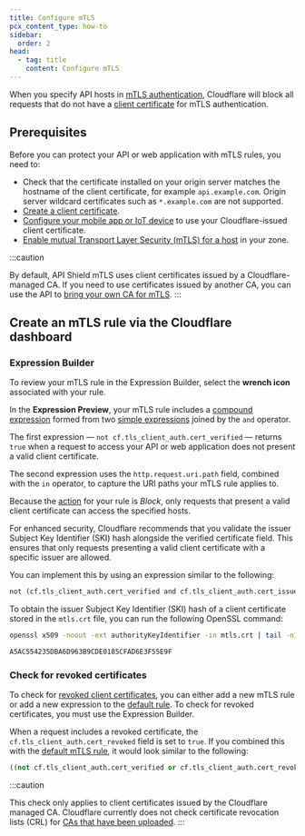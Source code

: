 ```yaml
---
title: Configure mTLS
pcx_content_type: how-to
sidebar:
  order: 2
head:
  - tag: title
    content: Configure mTLS
---
```



When you specify API hosts in [mTLS authentication](/api-shield/security/mtls/), Cloudflare will block all requests that do not have a [client certificate](/ssl/client-certificates/) for mTLS authentication.

## Prerequisites

Before you can protect your API or web application with mTLS rules, you need to:

- Check that the certificate installed on your origin server matches the hostname of the client certificate, for example `api.example.com`. Origin server wildcard certificates such as `*.example.com` are not supported.
- [Create a client certificate](/ssl/client-certificates/create-a-client-certificate/).
- [Configure your mobile app or IoT device](/ssl/client-certificates/configure-your-mobile-app-or-iot-device/) to use your Cloudflare-issued client certificate.
- [Enable mutual Transport Layer Security (mTLS) for a host](/ssl/client-certificates/enable-mtls/) in your zone.

<Render file="mtls-api-shield-support" />

:::caution

By default, API Shield mTLS uses client certificates issued by a Cloudflare-managed CA. If you need to use certificates issued by another CA, you can use the API to [bring your own CA for mTLS](/ssl/client-certificates/byo-ca/).
:::

## Create an mTLS rule via the Cloudflare dashboard

<Render file="mtls-create-rule" product="api-shield" />

### Expression Builder

To review your mTLS rule in the Expression Builder, select the **wrench icon** associated with your rule.

In the **Expression Preview**, your mTLS rule includes a [compound expression](/ruleset-engine/rules-language/expressions/#compound-expressions) formed from two [simple expressions](/ruleset-engine/rules-language/expressions/#simple-expressions) joined by the `and` operator.

The first expression — `not cf.tls_client_auth.cert_verified` — returns `true` when a request to access your API or web application does not present a valid client certificate.

The second expression uses the `http.request.uri.path` field, combined with the `in` operator, to capture the URI paths your mTLS rule applies to.

Because the [action](/ruleset-engine/rules-language/actions/) for your rule is _Block_, only requests that present a valid client certificate can access the specified hosts.

For enhanced security, Cloudflare recommends that you validate the issuer Subject Key Identifier (SKI) hash alongside the verified certificate field. This ensures that only requests presenting a valid client certificate with a specific issuer are allowed.

You can implement this by using an expression similar to the following:

```txt
not (cf.tls_client_auth.cert_verified and cf.tls_client_auth.cert_issuer_ski eq "A5AC554235DBA6D963B9CDE0185CFAD6E3F55E9F")
```

To obtain the issuer Subject Key Identifier (SKI) hash of a client certificate stored in the `mtls.crt` file, you can run the following OpenSSL command:

```sh
openssl x509 -noout -ext authorityKeyIdentifier -in mtls.crt | tail -n1 | tr -d ': '
```

```txt output
A5AC554235DBA6D963B9CDE0185CFAD6E3F55E9F
```

### Check for revoked certificates

To check for [revoked client certificates](/ssl/client-certificates/revoke-client-certificate/), you can either add a new mTLS rule or add a new expression to the [default rule](#expression-builder). To check for revoked certificates, you must use the Expression Builder.

When a request includes a revoked certificate, the `cf.tls_client_auth.cert_revoked` field is set to `true`. If you combined this with the [default mTLS rule](#expression-builder), it would look similar to the following:

```sql
((not cf.tls_client_auth.cert_verified or cf.tls_client_auth.cert_revoked) and http.request.uri.path in {"/admin"})
```

:::caution

This check only applies to client certificates issued by the Cloudflare managed CA. Cloudflare currently does not check certificate revocation lists (CRL) for [CAs that have been uploaded](/ssl/client-certificates/byo-ca/).
:::
